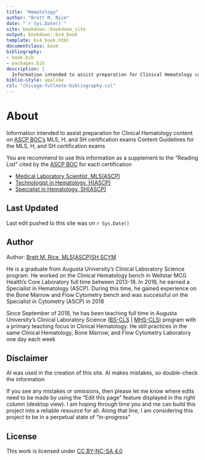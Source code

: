 ```yaml
--- 
title: "Hematology"
author: "Brett M. Rice"
date: "`r Sys.Date()`"
site: bookdown::bookdown_site
output: bookdown::bs4_book
template: bs4_book.html
documentclass: book
bibliography:
- book.bib
- packages.bib
description: |
  Information intended to assist preparation for Clinical Hematology content on ASCP BOC's MLS, H, and SH certification exams
biblio-style: apalike
csl: "chicago-fullnote-bibliography.csl"
---
```


# About {-}

Information intended to assist preparation for Clinical Hematology content on <a href="https://www.ascp.org/content/board-of-certification/get-credentialed" target="_blank">ASCP BOC's</a> MLS, H, and SH certification exams Content Guidelines for the MLS, H, and SH certification exams

You are recommend to use this information as a supplement to the "Reading List" cited  by the <a href="https://www.ascp.org/content/board-of-certification/get-credentialed" target="_blank">ASCP BOC</a> for each certification

* <a href="https://www.ascp.org/content/board-of-certification/get-credentialed#us-certifications" target="_blank">Medical Laboratory Scientist, MLS(ASCP)</a>
* <a href="https://www.ascp.org/content/board-of-certification/get-credentialed#us-certifications" target="_blank">Technologist in Hematology, H(ASCP)</a>
* <a href="https://www.ascp.org/content/board-of-certification/get-credentialed#us-certifications" target="_blank">Specialist in Hematology, SH(ASCP)</a>

## Last Updated {-}

Last edit pushed to this site was on `r Sys.Date()`

## Author {-}

Author: <a href="https://www.brettmrice.com" target="_blank">Brett M. Rice, MLS(ASCP)SH,SCYM</a>

He is a graduate from Augusta University's Clinical Laboratory Science program. He worked on the Clinical Hematology bench in Wellstar MCG Health's Core Laboratory full time between 2013-18. In 2016, he earned a Specialist in Hematology (ASCP). During this time, he gained experience on the Bone Marrow and Flow Cytometry bench and was successful on the Specialist in Cytometry (ASCP) in 2018

Since September of 2018, he has been teaching full time in Augusta University's Clinical Laboratory Science (<a href="https://www.augusta.edu/programs/clinical-laboratory-science-bs.php" target="_blank">BS-CLS</a> | <a href="https://www.augusta.edu/programs/clinical-laboratory-science-mhs.php" target="_blank">MHS-CLS</a>) program with a primary teaching focus in Clinical Hematology. He still practices in the same Clinical Hematology, Bone Marrow, and Flow Cytometry Laboratory one day each week

## Disclaimer {-}

AI was used in the creation of this site. AI makes mistakes, so double-check the information

If you see any mistakes or omissions, then please let me know where edits need to be made by using the "Edit this page" feature displayed in the right column (desktop view). I am hoping through time you and me can build this project into a reliable resource for all. Along that line, I am considering this project to be in a perpetual state of "in-progress"

## License {-}

This work is licensed under <a href="https://creativecommons.org/licenses/by-nc-sa/4.0/" target="_blank">CC BY-NC-SA 4.0</a>
